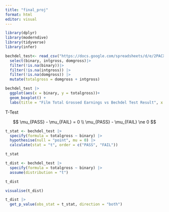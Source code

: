 ```yaml
---
title: "final_proj"
format: html
editor: visual
---
```


```r
library(dplyr)
library(moderndive)
library(tidyverse)
library(infer)
```

```r
bechdel_test<- read_csv("https://docs.google.com/spreadsheets/d/e/2PACX-1vTWRU0Gw709mILtOtlhk7T_tsRrYf6GGefAACs6kbUz33OFQsjK_K34XO1KJ5TM3MK1plSbJXIh_9n2/pub?output=csv") |> 
  select(binary, intgross, domgross)|>
  filter(!is.na(binary))|>
  filter(!is.na(intgross)) |>
  filter(!is.na(domgross)) |>
  mutate(totalgross = domgross + intgross)
```

```r
bechdel_test |>
  ggplot(aes(x = binary, y = totalgross))+
  geom_boxplot() + 
  labs(title = "Film Total Grossed Earnings vs Bechdel Test Result", x = "Bechdel Test Result", y = "Total Gross Earnings")
```

T-Test

$$
\mu_{PASS} - \mu_{FAIL} = 0 \\
\mu_{PASS} - \mu_{FAIL} \ne 0
$$

```r
t_stat <- bechdel_test |>
  specify(formula = totalgross ~ binary) |>
  hypothesise(null = "point", mu = 0) |>
  calculate(stat = "t", order = c("PASS", "FAIL"))

t_stat
```

```r
t_dist <- bechdel_test |>
  specify(formula = totalgross ~ binary) |>
  assume(distribution = "t")

t_dist
```

```r
visualise(t_dist)
```

```r
t_dist |>
  get_p_value(obs_stat = t_stat, direction = "both")
```
